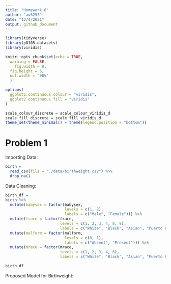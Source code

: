 ```yaml
---
title: "Homework 6"
author: "aw3253"
date: "12/4/2021"
output: github_document
---
```


```r
library(tidyverse)
library(p8105.datasets)
library(viridis)

knitr::opts_chunk$set(echo = TRUE,
  warning = FALSE,
	fig.width = 8, 
  fig.height = 6,
  out.width = "90%"                    
  )

options(
  ggplot2.continuous.colour = "viridis",
  ggplot2.continuous.fill = "viridis"
)

scale_colour_discrete = scale_colour_viridis_d
scale_fill_discrete = scale_fill_viridis_d
theme_set(theme_minimal() + theme(legend.position = "bottom"))
```


# Problem 1

Importing Data:

```r
birth =
  read_csv(file = "./data/birthweight.csv") %>% 
  drop_na()
```


Data Cleaning:

```r
birth_df =
birth %>% 
  mutate(babysex = factor(babysex,
                          levels = c(1, 2),
                          labels = c("Male", "Female"))) %>% 
  mutate(frace = factor(frace,
                        levels = c(1, 2, 3, 4, 8, 9),
                        labels = c("White", "Black", "Asian", "Puerto Rican", "Other", "Unknown"))) %>% 
  mutate(malform = factor(malform,
                          levels = c(0, 1),
                          labels = c("Absent", "Present"))) %>% 
  mutate(mrace = factor(mrace,
                        levels = c(1, 2, 3, 4, 8),
                        labels = c("White", "Black", "Asian", "Puerto Rican", "Other")))

birth_df
```


Proposed Model for Birthweight: